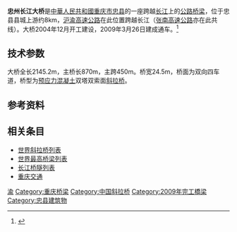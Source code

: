 {{Infobox_Bridge
|bridge_name=忠州长江大桥
|image=Zhongxian Changjiang Bridge.JPG
|caption=
|official_name=忠州长江大桥
|carries={{China Expwy Name|G50}}<br>{{China Expwy Name|G5515}}
|crosses=[[长江|长江]] 
|locale={{CHN}}[[重庆市|重庆市]][[忠县|忠县]]
|maint=
|id=
|design=[[斜拉桥|斜拉桥]]
|mainspan={{convert|460|m|ft|0|abbr=on}}
|length={{convert|2145.2|m|ft|0|abbr=on}}
|width={{convert|24.5|m|ft|0|abbr=on}}
|height=
|load=
|clearance=
|below=
|traffic=
|begin=2004年12月
|open=2009年3月26日
|closed=
|complete=
|toll=
|troll=
|map_cue=
|map_image=
|map_text=
|map_width=
|coordinates= {{Coord|30.231|108.012|dim:1000_scale:10000_region:CN_type:landmark_source:dewiki|display=inline,title}}
|lat=
|long=
}}

'''忠州长江大桥'''是[[中華人民共和國|中華人民共和國]][[重庆市|重庆市]][[忠县|忠县]]的一座跨越[[长江|长江]]上的[[公路|公路]][[桥梁|桥梁]]，位于忠县县城上游约8km，[[沪渝高速公路|沪渝高速公路]]在此位置跨越长江（[[张南高速公路|张南高速公路]]亦在此共线）。大桥2004年12月开工建设，2009年3月26日建成通车。<ref>{{Cite web |url=http://finance.qq.com/a/20090324/002683.htm |title=重庆:石忠高速一期工程26日通车 |author= |date=2009年3月24日 |publisher=腾讯网 |language=中文 |accessdate= |quote= |archive-date=2016年6月23日 |archive-url=https://web.archive.org/web/20160623150905/http://finance.qq.com/a/20090324/002683.htm |dead-url=no }}</ref>

== 技术参数 ==
大桥全长2145.2m，主桥长870m，主跨450m。桥宽24.5m，桥面为双向四车道，桥型为[[预应力混凝土|预应力混凝土]]双塔双索面[[斜拉桥|斜拉桥]]。

==参考资料==
<references/>

==相关条目==
* [[世界斜拉桥列表|世界斜拉桥列表]]
* [[世界最高桥梁列表|世界最高桥梁列表]]
* [[长江桥隧列表|长江桥隧列表]]
*[[重庆交通|重庆交通]]

{{Crossings navbox
|structure= [[长江桥隧列表|桥梁与隧道]]
|place= [[长江|长江]]
|bridge= 忠州长江大桥
|bridge signs= {{China Expwy Name|G50}}<br>{{China Expwy Name|G5515}}
|upstream= [[丰都长江二桥|丰都长江二桥]]
|upstream signs= {{中国国道名|348}}
|downstream= [[忠县长江大桥|忠县长江大桥]]
|downstream signs= {{中国国道名|350}}
}}
{{重慶橋樑}}

{{DEFAULTSORT:Z}}
[[Category:长江大桥|渝]]
[[Category:重庆桥梁|Category:重庆桥梁]]
[[Category:中国斜拉桥|Category:中国斜拉桥]]
[[Category:2009年完工橋梁|Category:2009年完工橋梁]]
[[Category:忠县建筑物|Category:忠县建筑物]]